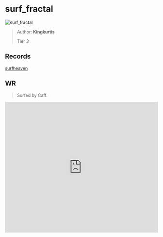 
# surf_fractal

![surf_fractal](https://raw.githubusercontent.com/Sayt123/SurfMapPics/Maps-and-bonuses/csgo/surf_fractal.jpg)

> Author: **Kingkurtis**
>
> Tier 3

## Records

[surfheaven](https://surfheaven.eu/map/surf_fractal)

## WR

> Surfed by Caff.

<iframe
width="100%"
height="430"
src="https://www.youtube.com/embed/OvtQBKfS6Pk"
frameborder="0"
allow="accelerometer; autoplay; clipboard-write; encrypted-media; gyroscope; picture-in-picture"
allowFullScreen
/>

```md

[Surf Timer] - Caff finished in 01:23:95 (WR -00:02:53). Improving by 00:07:51
[Surf Timer] - Caff beat the map record! Rank: 1/102

Previous WR holder: 274


```
                